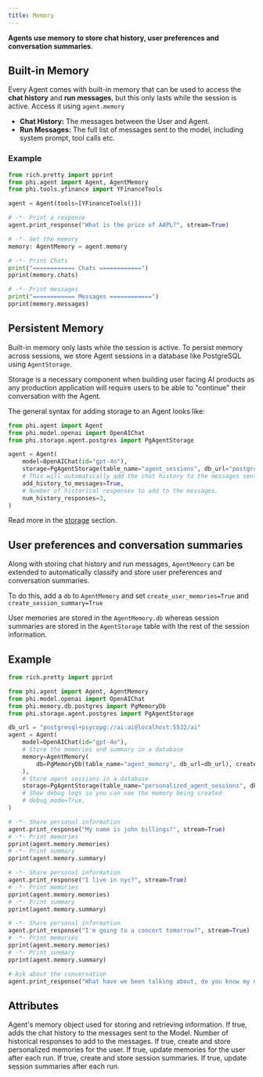 ```yaml
---
title: Memory
---
```


**Agents use memory to store chat history, user preferences and conversation summaries**.

## Built-in Memory

Every Agent comes with built-in memory that can be used to access the **chat history** and **run messages**, but this only lasts while the session is active. Access it using `agent.memory`

- **Chat History:** The messages between the User and Agent.
- **Run Messages:** The full list of messages sent to the model, including system prompt, tool calls etc.

### Example

```python agent_memory.py
from rich.pretty import pprint
from phi.agent import Agent, AgentMemory
from phi.tools.yfinance import YFinanceTools

agent = Agent(tools=[YFinanceTools()])

# -*- Print a response
agent.print_response("What is the price of AAPL?", stream=True)

# -*- Get the memory
memory: AgentMemory = agent.memory

# -*- Print Chats
print("============ Chats ============")
pprint(memory.chats)

# -*- Print messages
print("============ Messages ============")
pprint(memory.messages)
```

## Persistent Memory

Built-in memory only lasts while the session is active. To persist memory across sessions, we store Agent sessions in a database like PostgreSQL using `AgentStorage`.

Storage is a necessary component when building user facing AI products as any production application will require users to be able to "continue" their conversation with the Agent.

The general syntax for adding storage to an Agent looks like:

```python
from phi.agent import Agent
from phi.model.openai import OpenAIChat
from phi.storage.agent.postgres import PgAgentStorage

agent = Agent(
    model=OpenAIChat(id="gpt-4o"),
    storage=PgAgentStorage(table_name="agent_sessions", db_url="postgresql+psycopg://ai:ai@localhost:5532/ai"),
    # This will automatically add the chat history to the messages sent to the model
    add_history_to_messages=True,
    # Number of historical responses to add to the messages.
    num_history_responses=3,
)
```

Read more in the [storage](/agents/storage) section.

## User preferences and conversation summaries

Along with storing chat history and run messages, `AgentMemory` can be extended to automatically classify and store user preferences and conversation summaries.

To do this, add a `db` to `AgentMemory` and set `create_user_memories=True` and `create_session_summary=True`

User memories are stored in the `AgentMemory.db` whereas session summaries are stored in the `AgentStorage` table with the rest of the session information.

## Example

```python personalized_memories_and_summaries.py
from rich.pretty import pprint

from phi.agent import Agent, AgentMemory
from phi.model.openai import OpenAIChat
from phi.memory.db.postgres import PgMemoryDb
from phi.storage.agent.postgres import PgAgentStorage

db_url = "postgresql+psycopg://ai:ai@localhost:5532/ai"
agent = Agent(
    model=OpenAIChat(id="gpt-4o"),
    # Store the memories and summary in a database
    memory=AgentMemory(
        db=PgMemoryDb(table_name="agent_memory", db_url=db_url), create_user_memories=True, create_session_summary=True
    ),
    # Store agent sessions in a database
    storage=PgAgentStorage(table_name="personalized_agent_sessions", db_url=db_url),
    # Show debug logs so you can see the memory being created
    # debug_mode=True,
)

# -*- Share personal information
agent.print_response("My name is john billings?", stream=True)
# -*- Print memories
pprint(agent.memory.memories)
# -*- Print summary
pprint(agent.memory.summary)

# -*- Share personal information
agent.print_response("I live in nyc?", stream=True)
# -*- Print memories
pprint(agent.memory.memories)
# -*- Print summary
pprint(agent.memory.summary)

# -*- Share personal information
agent.print_response("I'm going to a concert tomorrow?", stream=True)
# -*- Print memories
pprint(agent.memory.memories)
# -*- Print summary
pprint(agent.memory.summary)

# Ask about the conversation
agent.print_response("What have we been talking about, do you know my name?", stream=True)
```

## Attributes

<ResponseField name="memory" type="AgentMemory" default="AgentMemory()">
  Agent's memory object used for storing and retrieving information.
</ResponseField>
<ResponseField
  name="add_history_to_messages"
  type="bool"
  default="False"
  alias="add_chat_history_to_messages"
>
  If true, adds the chat history to the messages sent to the Model.
</ResponseField>
<ResponseField name="num_history_responses" type="int" default="3">
  Number of historical responses to add to the messages.
</ResponseField>
<ResponseField name="create_user_memories" type="bool" default="False">
  If true, create and store personalized memories for the user.
</ResponseField>
<ResponseField name="update_user_memories_after_run" type="bool" default="True">
  If true, update memories for the user after each run.
</ResponseField>
<ResponseField name="create_session_summary" type="bool" default="False">
  If true, create and store session summaries.
</ResponseField>
<ResponseField
  name="update_session_summary_after_run"
  type="bool"
  default="True"
>
  If true, update session summaries after each run.
</ResponseField>
